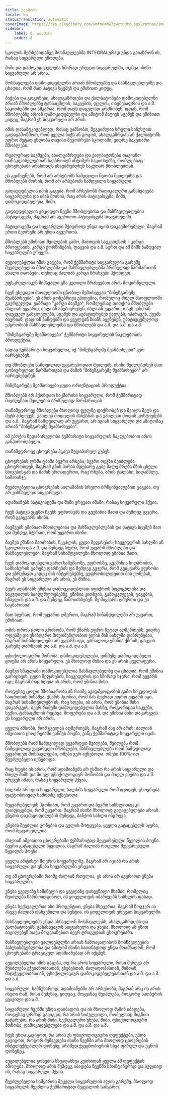 ```yaml
---
title: ელამორი
locale: ka
statusTranslation: automatic
coverImage: https://res.cloudinary.com/xmfm6mhw3gwctndtcubgx2rptnae/image/upload/v1740337243/small_cover_educacion_fundamental_a051170f1c.webp
sidebar:
    label: 8. ელამორი
    order: 8
---
```

სკოლის მერხებიდანვე მოსწავლეებმა INTEGRALურად უნდა გაიაზრონ ის, რასაც სიყვარული ეწოდება.

შიში და დამოკიდებულება ხშირად ერევათ სიყვარულში, თუმცა ისინი სიყვარული არ არის.

მოსწავლეები დამოკიდებულნი არიან მშობლებზე და მასწავლებლებზე და ცხადია, რომ მათ პატივს სცემენ და ეშინიათ კიდეც.

ბიჭები და გოგონები, ახალგაზრდები და ქალბატონები დამოკიდებულნი არიან მშობლებზე ტანსაცმლის, საკვების, ფულის, თავშესაფრის და ა.შ. საკითხებში და აშკარაა, რომ თავს დაცულად გრძნობენ, იციან, რომ მშობლებზე არიან დამოკიდებულნი და ამიტომ პატივს სცემენ და ეშინიათ კიდეც, მაგრამ ეს სიყვარული არ არის.

იმის დასამტკიცებლად, რასაც ვამბობთ, შეგვიძლია სრული სიზუსტით გადავამოწმოთ, რომ ყველა ბიჭს ან გოგოს, ახალგაზრდას ან ქალბატონს უფრო მეტად ენდობა თავისი მეგობრები სკოლაში, ვიდრე საკუთარი მშობლები.

რეალურად ბავშვები, ახალგაზრდები და ქალბატონები თავიანთ თანაკლასელებთან საუბრობენ ინტიმურ საკითხებზე, რომლებსაც ცხოვრებაში არასოდეს ისაუბრებდნენ საკუთარ მშობლებთან.

ეს გვიჩვენებს, რომ არ არსებობს ნამდვილი ნდობა შვილებსა და მშობლებს შორის, რომ არ არსებობს ნამდვილი სიყვარული.

გადაუდებელია იმის გაგება, რომ არსებობს რადიკალური განსხვავება სიყვარულსა და იმას შორის, რაც არის პატივისცემა, შიში, დამოკიდებულება, შიში.

გადაუდებელია ვიცოდეთ ჩვენი მშობლებისა და მასწავლებლების პატივისცემა, მაგრამ არ ავურიოთ პატივისცემა სიყვარულში.

პატივისცემა და სიყვარული მჭიდროდ უნდა იყოს დაკავშირებული, მაგრამ ერთი მეორეში არ უნდა აგვერიოს.

მშობლებს ეშინიათ შვილების გამო, მათთვის საუკეთესოს - კარგი პროფესიის, კარგი ქორწინების, დაცვის და ა.შ. სურთ და ამ შიშს ნამდვილ სიყვარულში ურევენ.

აუცილებელია იმის გაგება, რომ ჭეშმარიტი სიყვარულის გარეშე შეუძლებელია მშობლებმა და მასწავლებლებმა ბრძნულად წარმართონ ახალი თაობები, თუნდაც ძალიან კარგი ზრახვები ჰქონდეთ.

უფსკრულისკენ მიმავალი გზა კეთილი ზრახვებით არის მოკირწყლული.

ჩვენ ვხედავთ მსოფლიოში ცნობილ შემთხვევას "მიზეზგარეშე მეამბოხეები". ეს არის გონებრივი ეპიდემია, რომელიც მთელ მსოფლიოში გავრცელდა. უამრავი "კარგი ბავშვი", რომლებსაც თითქოს მშობლები ძალიან უყვართ, ძალიან ანებივრებენ, ძალიან უყვართ, თავს ესხმიან დაუცველ გამვლელებს, სცემენ და აუპატიურებენ ქალებს, იპარავენ, ქვებს ისვრიან, დადიან ბანდებში და ყველგან ზიანს აყენებენ, უპატივცემულოდ ეპყრობიან მასწავლებლებსა და მშობლებს და ა.შ. და ა.შ. და ა.შ.

"მიზეზგარეშე მეამბოხეები" ჭეშმარიტი სიყვარულის ნაკლებობის პროდუქტია.

სადაც ჭეშმარიტი სიყვარულია, იქ "მიზეზგარეშე მეამბოხეები" ვერ იარსებებენ.

თუ მშობლები ნამდვილად ეყვარებოდათ შვილებს, ისინი შეძლებდნენ მათ გონივრულად წარმართვას და მაშინ "მიზეზგარეშე მეამბოხეები" არ იარსებებდნენ.

მიზეზგარეშე მეამბოხეები ცუდი ორიენტაციის პროდუქტია.

მშობლებს არ ჰქონდათ საკმარისი სიყვარული, რომ ჭეშმარიტად მიეძღვნათ შვილების ბრძნულად წარმართვას.

თანამედროვე მშობლები მხოლოდ ფულზე ფიქრობენ და შვილს მეტს და მეტს აძლევენ, უახლეს მოდელის მანქანას და უახლესი მოდის კოსტიუმებს და ა.შ., მაგრამ ნამდვილად არ უყვართ, არ იციან სიყვარული და ამიტომაც არიან "მიზეზგარეშე მეამბოხეები".

ამ ეპოქის ზედაპირულობა ჭეშმარიტი სიყვარულის ნაკლებობით არის განპირობებული.

თანამედროვე ცხოვრება ჰგავს ზედაპირულ გუბეს.

ცხოვრების ღრმა ტბაში ბევრი არსება, ბევრი თევზი შეიძლება ცხოვრობდეს, მაგრამ გზის პირას მდებარე გუბე მალე შრება მზის ცხელი სხივებისგან და მაშინ ერთადერთი, რაც რჩება, არის ტალახი, სიდამპლე, სიმახინჯე.

შეუძლებელია ცხოვრების სილამაზის სრული ბრწყინვალებით გაგება, თუ არ ვისწავლეთ სიყვარული.

ადამიანებს პატივისცემა და შიში ერევათ იმაში, რასაც სიყვარული ჰქვია.

ჩვენ პატივს ვცემთ ჩვენს უფროსებს და გვეშინია მათი და შემდეგ გვჯერა, რომ გვიყვარს ისინი.

ბავშვებს ეშინიათ მშობლებისა და მასწავლებლების და პატივს სცემენ მათ და შემდეგ სჯერათ, რომ უყვართ ისინი.

ბავშვს ეშინია მათრახის, წკეპლის, ცუდი შეფასების, საყვედურის სახლში ან სკოლაში და ა.შ. და შემდეგ სჯერა, რომ უყვარს მშობლები და მასწავლებლები, მაგრამ სინამდვილეში მხოლოდ ეშინია მათი.

ჩვენ დამოკიდებული ვართ სამუშაოზე, უფროსზე, გვეშინია სიღარიბის, სამსახურის გარეშე დარჩენის და შემდეგ გვჯერა, რომ გვიყვარს უფროსი და ვზრუნავთ კიდეც მის ინტერესებზე, ვუფრთხილდებით მის ქონებას, მაგრამ ეს სიყვარული არ არის, ეს შიშია.

ბევრ ადამიანს ეშინია დამოუკიდებლად იფიქროს სიცოცხლისა და სიკვდილის საიდუმლოებებზე, ეშინია კითხვის, გამოკვლევის, გაგების, სწავლის და ა.შ. და შემდეგ წამოიძახებენ: მე მიყვარს ღმერთი და ეს საკმარისია!

მათ სჯერათ, რომ უყვართ ღმერთი, მაგრამ სინამდვილეში არ უყვართ, ეშინიათ.

ომის დროს ცოლი გრძნობს, რომ ქმარს უფრო მეტად აღმერთებს, ვიდრე ოდესმე და უსაზღვრო მოუთმენლობით ელის მის სახლში დაბრუნებას, მაგრამ სინამდვილეში არ უყვარს იგი, უბრალოდ ეშინია ქმრის, დაცვის გარეშე დარჩენის და ა.შ. და ა.შ. და ა.შ.

ფსიქოლოგიური მონობა, დამოკიდებულება, ვინმეზე დამოკიდებული ყოფნა არ არის სიყვარული. ეს მხოლოდ შიშია და ეს არის ყველაფერი.

ბავშვი სწავლაში დამოკიდებულია მასწავლებელზე და ცხადია, რომ ეშინია გარიცხვის, ცუდი შეფასების, საყვედურის და ხშირად სჯერა, რომ უყვარს იგი, მაგრამ რაც ხდება ის არის, რომ ეშინია მისი.

როდესაც ცოლი მშობიარობს ან რაიმე ავადმყოფობის გამო სიკვდილის საფრთხის წინაშეა, ქმარს ჰგონია, რომ მას ბევრად უფრო უყვარს იგი, მაგრამ სინამდვილეში ის, რაც ხდება, ის არის, რომ ეშინია მისი დაკარგვის, ბევრ რამეში დამოკიდებულია მასზე, როგორიცაა საკვები, სექსი, ტანსაცმლის რეცხვა, მოფერება და ა.შ. და ეშინია მისი დაკარგვის. ეს სიყვარული არ არის.

ყველა ამბობს, რომ ყველას აღმერთებს, მაგრამ ასე არ არის: ძალიან იშვიათია ცხოვრებაში ვინმეს პოვნა, ვინც ჭეშმარიტად სიყვარული იცის.

მშობლებს რომ ნამდვილად უყვარდეთ შვილები, შვილებს რომ ნამდვილად უყვარდეთ მშობლები, მასწავლებლებს რომ ნამდვილად უყვარდეთ მოსწავლეები, ომები ვერ იქნებოდა. ომები 100%-ით შეუძლებელი იქნებოდა.

რაც ხდება ის არის, რომ ადამიანებს არ ესმით რა არის სიყვარული და მთელ შიშს და მთელ ფსიქოლოგიურ მონობას და მთელ ვნებას და ა.შ. ურევენ იმაში, რასაც სიყვარული ჰქვია.

ხალხმა არ იცის სიყვარული, ხალხმა სიყვარული რომ იცოდეს, ცხოვრება ფაქტობრივად სამოთხე იქნებოდა.

შეყვარებულებს ჰგონიათ, რომ უყვართ და ბევრი სისხლითაც კი დაიფიცებდა, რომ უყვართ. მაგრამ ისინი მხოლოდ გატაცებულები არიან. ვნების დაკმაყოფილების შემდეგ, ბანქოს სახლი ინგრევა.

ვნებას შეუძლია გონების და გულის მოტყუება. ყველა გატაცებულს სჯერა, რომ შეყვარებულია.

ძალიან იშვიათია ცხოვრებაში ჭეშმარიტად შეყვარებული წყვილის პოვნა. ბევრი გატაცებული წყვილია, მაგრამ ძალიან რთულია შეყვარებული წყვილის პოვნა.

ყველა არტისტი მღერის სიყვარულზე, მაგრამ არ იციან რა არის სიყვარული და ვნება სიყვარულში ერევათ.

თუ ამ ცხოვრებაში რაიმე ძალიან რთულია, ეს არის არ ავურიოთ ვნება სიყვარულში.

ვნება ყველაზე საშინელი და ყველაზე დახვეწილი შხამია, რომელიც შეიძლება წარმოიდგინოთ, ის ყოველთვის იმარჯვებს სისხლის ფასად.

ვნება სექსუალურია ასი პროცენტით, ვნება მხეცურია, მაგრამ ზოგჯერ ის ასევე ძალიან დახვეწილი და სუსტია. ის ყოველთვის ერევათ სიყვარულში.

მასწავლებლებმა უნდა ასწავლონ მოსწავლეებს, ახალგაზრდებს და ქალბატონებს, განასხვავონ სიყვარული და ვნება. მხოლოდ ამ გზით აიცილებენ თავს მოგვიანებით ბევრ ტრაგედიას ცხოვრებაში.

მასწავლებლები ვალდებულნი არიან ჩამოაყალიბონ მოსწავლეების პასუხისმგებლობა და ამიტომ ისინი სათანადოდ უნდა მოამზადონ, რომ ცხოვრებაში ტრაგიკულ ადამიანებად არ იქცნენ.

აუცილებელია იმის გაგება, თუ რა არის სიყვარული, რისი შერევა არ შეიძლება ეჭვიანობასთან, ვნებებთან, ძალადობასთან, შიშთან, მიჯაჭვულობასთან, ფსიქოლოგიურ დამოკიდებულებასთან და ა.შ. და ა.შ. და ა.შ.

სიყვარული, სამწუხაროდ, ადამიანებში არ არსებობს, მაგრამ არც ის არის ისეთი რამ, რისი შეძენაც, ყიდვაც, მოყვანაც შეიძლება, როგორც სათბურის ყვავილი და ა.შ.

სიყვარული ჩვენში უნდა დაიბადოს და ის მხოლოდ მაშინ იბადება, როდესაც ღრმად გავიგეთ, რა არის სიძულვილი, რომელსაც შიგნით ვატარებთ, რა არის შიში, სექსუალური ვნება, შიში, ფსიქოლოგიური მონობა, დამოკიდებულება და ა.შ. და ა.შ. და ა.შ.

ჩვენ უნდა გავიგოთ, რა არის ეს ფსიქოლოგიური დეფექტები, უნდა გავიგოთ, როგორ მუშავდება ისინი ჩვენში არა მხოლოდ ცხოვრების ინტელექტუალურ დონეზე, არამედ ქვეცნობიერის სხვა ფარულ და უცნობ დონეზეც.

აუცილებელია გონების სხვადასხვა კუთხიდან ყველა ამ დეფექტის ამოღება. მხოლოდ ამის შემდეგ იბადება ჩვენში სპონტანურად და სუფთად ის, რასაც სიყვარული ჰქვია.

შეუძლებელია სამყაროს შეცვლა სიყვარულის ალის გარეშე. მხოლოდ სიყვარულს შეუძლია ჭეშმარიტად შეცვალოს სამყარო.

